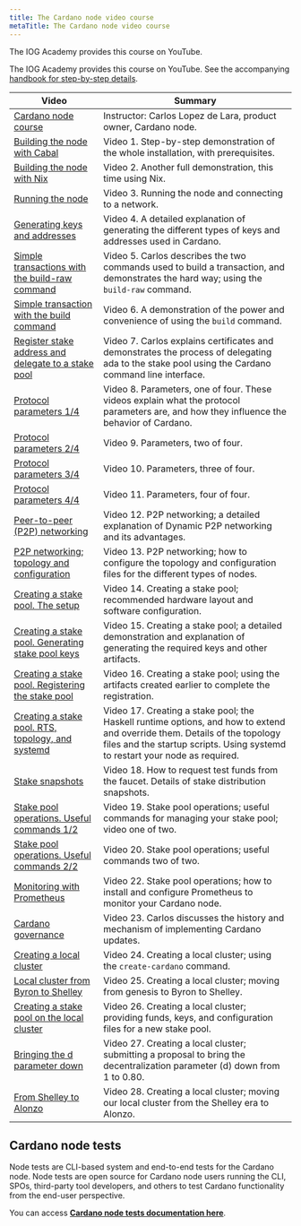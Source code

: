 ```yaml
---
title: The Cardano node video course
metaTitle: The Cardano node video course
---
```


The IOG Academy provides this course on YouTube.

The IOG Academy provides this course on YouTube. See the accompanying
[handbook for step-by-step details](https://cardano-course.gitbook.io/cardano-course/handbook).

| Video                                                                                                                                                      | Summary                                                                                                                                                                                                   |
| ---------------------------------------------------------------------------------------------------------------------------------------------------------- | --------------------------------------------------------------------------------------------------------------------------------------------------------------------------------------------------------- |
| [Cardano node course](https://www.youtube.com/playlist?list=PLNEK_Ejlx3x2ut-Pq-hi0NFVsgKB3EddR)                                                            | Instructor: Carlos Lopez de Lara, product owner, Cardano node.                                                                                                                                            |
| [Building the node with Cabal](https://www.youtube.com/watch?v=csqvbw3F_BU&list=PLNEK_Ejlx3x2ut-Pq-hi0NFVsgKB3EddR&index=1)                                | Video 1. Step-by-step demonstration of the whole installation, with prerequisites.                                                                                                                        |
| [Building the node with Nix](https://www.youtube.com/watch?v=iREukg3-JSM&list=PLNEK_Ejlx3x2ut-Pq-hi0NFVsgKB3EddR&index=2&pp=iAQB)                          | Video 2. Another full demonstration, this time using Nix.                                                                                                                                                 |
| [Running the node](https://www.youtube.com/watch?v=YlUljmlCPYs&list=PLNEK_Ejlx3x2ut-Pq-hi0NFVsgKB3EddR&index=3&pp=iAQB)                                    | Video 3. Running the node and connecting to a network.                                                                                                                                                    |
| [Generating keys and addresses](https://www.youtube.com/watch?v=8ZYuiRxPAZc&list=PLNEK_Ejlx3x2ut-Pq-hi0NFVsgKB3EddR&index=4&pp=iAQB)                       | Video 4. A detailed explanation of generating the different types of keys and addresses used in Cardano.                                                                                                  |
| [Simple transactions with the build-raw command](https://www.youtube.com/watch?v=rbst_uiGpI4&list=PLNEK_Ejlx3x2ut-Pq-hi0NFVsgKB3EddR&index=5&pp=iAQB)      | Video 5. Carlos describes the two commands used to build a transaction, and demonstrates the hard way; using the `build-raw` command.                                                                     |
| [Simple transaction with the build command](https://www.youtube.com/watch?v=AVz_zsDd6wE&list=PLNEK_Ejlx3x2ut-Pq-hi0NFVsgKB3EddR&index=6&pp=iAQB)           | Video 6. A demonstration of the power and convenience of using the `build` command.                                                                                                                       |
| [Register stake address and delegate to a stake pool](https://www.youtube.com/watch?v=m0BmjjNt19w&list=PLNEK_Ejlx3x2ut-Pq-hi0NFVsgKB3EddR&index=7&pp=iAQB) | Video 7. Carlos explains certificates and demonstrates the process of delegating ada to the stake pool using the Cardano command line interface.                                                          |
| [Protocol parameters 1/4](https://www.youtube.com/watch?v=Czwc4U3B5k8&list=PLNEK_Ejlx3x2ut-Pq-hi0NFVsgKB3EddR&index=8&pp=iAQB)                             | Video 8. Parameters, one of four. These videos explain what the protocol parameters are, and how they influence the behavior of Cardano.                                                                  |
| [Protocol parameters 2/4](https://www.youtube.com/watch?v=Czwc4U3B5k8&list=PLNEK_Ejlx3x2ut-Pq-hi0NFVsgKB3EddR&index=9&pp=iAQB)                             | Video 9. Parameters, two of four.                                                                                                                                                                         |
| [Protocol parameters 3/4](https://www.youtube.com/watch?v=Czwc4U3B5k8&list=PLNEK_Ejlx3x2ut-Pq-hi0NFVsgKB3EddR&index=10&pp=iAQB)                            | Video 10. Parameters, three of four.                                                                                                                                                                      |
| [Protocol parameters 4/4](https://www.youtube.com/watch?v=Czwc4U3B5k8&list=PLNEK_Ejlx3x2ut-Pq-hi0NFVsgKB3EddR&index=11&pp=iAQB)                            | Video 11. Parameters, four of four.                                                                                                                                                                       |
| [Peer-to-peer (P2P) networking](https://www.youtube.com/watch?v=7YyCJ3fDN0I&list=PLNEK_Ejlx3x2ut-Pq-hi0NFVsgKB3EddR&index=12&pp=iAQB)                      | Video 12. P2P networking; a detailed explanation of Dynamic P2P networking and its advantages.                                                                                                            |
| [P2P networking; topology and configuration](https://www.youtube.com/watch?v=hOFVL6gjFrw&list=PLNEK_Ejlx3x2ut-Pq-hi0NFVsgKB3EddR&index=13&pp=iAQB)         | Video 13. P2P networking; how to configure the topology and configuration files for the different types of nodes.                                                                                         |
| [Creating a stake pool. The setup](https://www.youtube.com/watch?v=6AQaPdmxnfo&list=PLNEK_Ejlx3x2ut-Pq-hi0NFVsgKB3EddR&index=14&pp=iAQB)                   | Video 14. Creating a stake pool; recommended hardware layout and software configuration.                                                                                                                  |
| [Creating a stake pool. Generating stake pool keys](https://www.youtube.com/watch?v=xydi4_pqOdo&list=PLNEK_Ejlx3x2ut-Pq-hi0NFVsgKB3EddR&index=15&pp=iAQB)  | Video 15. Creating a stake pool; a detailed demonstration and explanation of generating the required keys and other artifacts.                                                                            |
| [Creating a stake pool. Registering the stake pool](https://www.youtube.com/watch?v=9UK_EFG-nkA&list=PLNEK_Ejlx3x2ut-Pq-hi0NFVsgKB3EddR&index=16&pp=iAQB)  | Video 16. Creating a stake pool; using the artifacts created earlier to complete the registration.                                                                                                        |
| [Creating a stake pool. RTS, topology, and systemd](https://www.youtube.com/watch?v=1CaMmsgFPnw&list=PLNEK_Ejlx3x2ut-Pq-hi0NFVsgKB3EddR&index=17&pp=iAQB)  | Video 17. Creating a stake pool; the Haskell runtime options, and how to extend and override them. Details of the topology files and the startup scripts. Using systemd to restart your node as required. |
| [Stake snapshots](https://www.youtube.com/watch?v=t5BOFmy6IYg&list=PLNEK_Ejlx3x2ut-Pq-hi0NFVsgKB3EddR&index=18&pp=iAQB)                                    | Video 18. How to request test funds from the faucet. Details of stake distribution snapshots.                                                                                                             |
| [Stake pool operations. Useful commands 1/2](https://www.youtube.com/watch?v=NCdsk75-7NA&list=PLNEK_Ejlx3x2ut-Pq-hi0NFVsgKB3EddR&index=19&pp=iAQB)         | Video 19. Stake pool operations; useful commands for managing your stake pool; video one of two.                                                                                                          |
| [Stake pool operations. Useful commands 2/2](https://www.youtube.com/watch?v=NCdsk75-7NA&list=PLNEK_Ejlx3x2ut-Pq-hi0NFVsgKB3EddR&index=20&pp=iAQB)         | Video 20. Stake pool operations; useful commands two of two.                                                                                                                                              |
| [Monitoring with Prometheus](https://www.youtube.com/watch?v=iqAmwhk7djE&list=PLNEK_Ejlx3x2ut-Pq-hi0NFVsgKB3EddR&index=21&pp=iAQB)                         | Video 22. Stake pool operations; how to install and configure Prometheus to monitor your Cardano node.                                                                                                    |
| [Cardano governance](https://www.youtube.com/watch?v=biUHK1UDkAY&list=PLNEK_Ejlx3x2ut-Pq-hi0NFVsgKB3EddR&index=22&pp=iAQB)                                 | Video 23. Carlos discusses the history and mechanism of implementing Cardano updates.                                                                                                                     |
| [Creating a local cluster](https://www.youtube.com/watch?v=2oAonlDUcNY&list=PLNEK_Ejlx3x2ut-Pq-hi0NFVsgKB3EddR&index=23&pp=iAQB)                           | Video 24. Creating a local cluster; using the `create-cardano` command.                                                                                                                                   |
| [Local cluster from Byron to Shelley](https://www.youtube.com/watch?v=8Sp2ljOrXXw&list=PLNEK_Ejlx3x2ut-Pq-hi0NFVsgKB3EddR&index=24&pp=iAQB)                | Video 25. Creating a local cluster; moving from genesis to Byron to Shelley.                                                                                                                              |
| [Creating a stake pool on the local cluster](https://www.youtube.com/watch?v=0svni-Dy4zM&list=PLNEK_Ejlx3x2ut-Pq-hi0NFVsgKB3EddR&index=25&pp=iAQB)         | Video 26. Creating a local cluster; providing funds, keys, and configuration files for a new stake pool.                                                                                                  |
| [Bringing the d parameter down](https://www.youtube.com/watch?v=LNUzmhdGPbY&list=PLNEK_Ejlx3x2ut-Pq-hi0NFVsgKB3EddR&index=26&pp=iAQB)                      | Video 27. Creating a local cluster; submitting a proposal to bring the decentralization parameter (d) down from 1 to 0.80.                                                                                |
| [From Shelley to Alonzo](https://www.youtube.com/watch?v=mFyutul_5mU&list=PLNEK_Ejlx3x2ut-Pq-hi0NFVsgKB3EddR&index=27&pp=iAQB)                             | Video 28. Creating a local cluster; moving our local cluster from the Shelley era to Alonzo.                                                                                                              |

## Cardano node tests

Node tests are CLI-based system and end-to-end tests for the Cardano node. Node
tests are open source for Cardano node users running the CLI, SPOs, third-party
tool developers, and others to test Cardano functionality from the end-user
perspective.

You can access
[**Cardano node tests documentation here**](https://tests.cardano.intersectmbo.org/).
